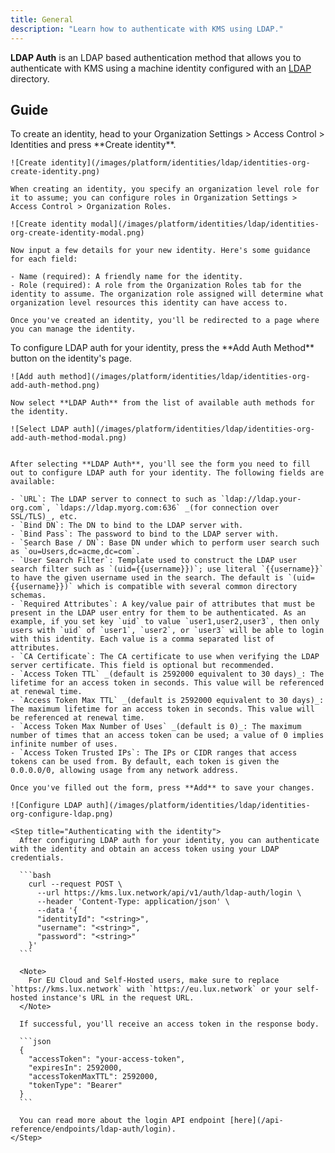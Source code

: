 ```yaml
---
title: General
description: "Learn how to authenticate with KMS using LDAP."
---
```


**LDAP Auth** is an LDAP based authentication method that allows you to authenticate with KMS using a machine identity configured with an [LDAP](https://en.wikipedia.org/wiki/Lightweight_Directory_Access_Protocol) directory.

## Guide
<Steps>
  <Step title="Creating an identity">
    To create an identity, head to your Organization Settings > Access Control > Identities and press **Create identity**.

    ![Create identity](/images/platform/identities/ldap/identities-org-create-identity.png)

    When creating an identity, you specify an organization level role for it to assume; you can configure roles in Organization Settings > Access Control > Organization Roles.

    ![Create identity modal](/images/platform/identities/ldap/identities-org-create-identity-modal.png)

    Now input a few details for your new identity. Here's some guidance for each field:

    - Name (required): A friendly name for the identity.
    - Role (required): A role from the Organization Roles tab for the identity to assume. The organization role assigned will determine what organization level resources this identity can have access to.

    Once you've created an identity, you'll be redirected to a page where you can manage the identity.
  </Step>

  <Step title="Configuring LDAP auth for your identity">
    To configure LDAP auth for your identity, press the **Add Auth Method** button on the identity's page.

    ![Add auth method](/images/platform/identities/ldap/identities-org-add-auth-method.png)
    
    Now select **LDAP Auth** from the list of available auth methods for the identity.

    ![Select LDAP auth](/images/platform/identities/ldap/identities-org-add-auth-method-modal.png)
    
    
    After selecting **LDAP Auth**, you'll see the form you need to fill out to configure LDAP auth for your identity. The following fields are available:

    - `URL`: The LDAP server to connect to such as `ldap://ldap.your-org.com`, `ldaps://ldap.myorg.com:636` _(for connection over SSL/TLS)_, etc.
    - `Bind DN`: The DN to bind to the LDAP server with.
    - `Bind Pass`: The password to bind to the LDAP server with.
    - `Search Base / DN`: Base DN under which to perform user search such as `ou=Users,dc=acme,dc=com`.
    - `User Search Filter`: Template used to construct the LDAP user search filter such as `(uid={{username}})`; use literal `{{username}}` to have the given username used in the search. The default is `(uid={{username}})` which is compatible with several common directory schemas.
    - `Required Attributes`: A key/value pair of attributes that must be present in the LDAP user entry for them to be authenticated. As an example, if you set key `uid` to value `user1,user2,user3`, then only users with `uid` of `user1`, `user2`, or `user3` will be able to login with this identity. Each value is a comma separated list of attributes.
    - `CA Certificate`: The CA certificate to use when verifying the LDAP server certificate. This field is optional but recommended.
    - `Access Token TTL` _(default is 2592000 equivalent to 30 days)_: The lifetime for an access token in seconds. This value will be referenced at renewal time.
    - `Access Token Max TTL` _(default is 2592000 equivalent to 30 days)_: The maximum lifetime for an access token in seconds. This value will be referenced at renewal time.
    - `Access Token Max Number of Uses` _(default is 0)_: The maximum number of times that an access token can be used; a value of 0 implies infinite number of uses.
    - `Access Token Trusted IPs`: The IPs or CIDR ranges that access tokens can be used from. By default, each token is given the 0.0.0.0/0, allowing usage from any network address.

    Once you've filled out the form, press **Add** to save your changes.

    ![Configure LDAP auth](/images/platform/identities/ldap/identities-org-configure-ldap.png)

    <Step title="Authenticating with the identity">
      After configuring LDAP auth for your identity, you can authenticate with the identity and obtain an access token using your LDAP credentials.

      ```bash
        curl --request POST \
          --url https://kms.lux.network/api/v1/auth/ldap-auth/login \
          --header 'Content-Type: application/json' \
          --data '{
          "identityId": "<string>",
          "username": "<string>",
          "password": "<string>"
        }'
      ```

      <Note>
        For EU Cloud and Self-Hosted users, make sure to replace `https://kms.lux.network` with `https://eu.lux.network` or your self-hosted instance's URL in the request URL.
      </Note>

      If successful, you'll receive an access token in the response body.

      ```json
      {
        "accessToken": "your-access-token",
        "expiresIn": 2592000,
        "accessTokenMaxTTL": 2592000,
        "tokenType": "Bearer"
      }
      ```

      You can read more about the login API endpoint [here](/api-reference/endpoints/ldap-auth/login).
    </Step>
  </Step>
</Steps>
